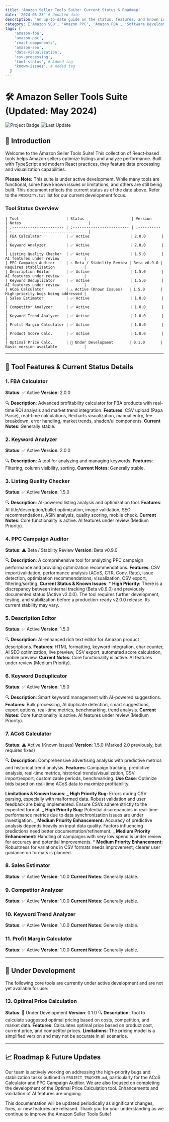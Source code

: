 ```yaml
---
title: 'Amazon Seller Tools Suite: Current Status & Roadmap'
date: '2024-05-23' # Updated date
description: 'An up-to-date guide on the status, features, and known issues of our React-based tools for Amazon sellers.'
category: ['Amazon SEO', 'Amazon PPC', 'Amazon FBA', 'Software Development'] # Added category
tags: [
    'amazon-fba',
    'amazon-ppc',
    'react-components',
    'amazon-seo',
    'data-visualization',
    'csv-processing',
    'tool-status', # Added tag
    'known-issues', # Added tag
  ]
---
```


# 🛠 Amazon Seller Tools Suite (Updated: May 2024)

![Project Badge](https://img.shields.io/badge/Status-Active%20Development-blue) ![Last Update](https://img.shields.io/badge/Docs%20Updated-2024--05--23-informational)

## 🌟 Introduction

Welcome to the Amazon Seller Tools Suite! This collection of React-based tools helps Amazon sellers optimize listings and analyze performance. Built with TypeScript and modern React practices, they feature data processing and visualization capabilities.

**Please Note:** This suite is under active development. While many tools are functional, some have known issues or limitations, and others are still being built. This document reflects the current status as of the date above. Refer to the `PRIORITY.txt` list for our current development focus.

### Tool Status Overview

```
| Tool                     | Status                     | Version     | Notes                              |
| :----------------------- | :------------------------- | :---------- | :--------------------------------- |
| FBA Calculator           | ✅ Active                  | 2.0.0       |                                    |
| Keyword Analyzer         | ✅ Active                  | 2.0.0       |                                    |
| Listing Quality Checker  | ✅ Active                  | 1.5.0       | AI features under review           |
| PPC Campaign Auditor     | ⚠️ Beta / Stability Review | Beta v0.9.0 | Requires stabilization             |
| Description Editor       | ✅ Active                  | 1.5.0       | AI features under review           |
| Keyword Deduplicator     | ✅ Active                  | 1.5.0       | AI features under review           |
| ACoS Calculator          | ⚠️ Active (Known Issues)   | 1.5.0       | High-priority bugs being addressed |
| Sales Estimator          | ✅ Active                  | 1.0.0       |                                    |
| Competitor Analyzer      | ✅ Active                  | 1.0.0       |                                    |
| Keyword Trend Analyzer   | ✅ Active                  | 1.0.0       |                                    |
| Profit Margin Calculator | ✅ Active                  | 1.0.0       |                                    |
| Product Score Calc.      | ✅ Active                  | 1.0.0       |                                    |
| Optimal Price Calc.      | 🚧 Under Development       | 0.1.0       | Basic version available            |
```

---

## 🔧 Tool Features & Current Status Details

### 1. FBA Calculator

**Status**: ✅ Active
**Version**: 2.0.0

🔍 **Description**: Advanced profitability calculator for FBA products with real-time ROI analysis and market trend integration.
**Features**: CSV upload (Papa Parse), real-time calculations, Recharts visualization, manual entry, fee breakdown, error handling, market trends, shadcn/ui components.
**Current Notes**: Generally stable.

### 2. Keyword Analyzer

**Status**: ✅ Active
**Version**: 2.0.0

🔍 **Description**: A tool for analyzing and managing keywords.
**Features**: Filtering, column visibility, sorting.
**Current Notes**: Generally stable.

### 3. Listing Quality Checker

**Status**: ✅ Active
**Version**: 1.5.0

🔍 **Description**: AI-powered listing analysis and optimization tool.
**Features**: AI title/description/bullet optimization, image validation, SEO recommendations, ASIN analysis, quality scoring, mobile check.
**Current Notes**: Core functionality is active. AI features under review (Medium Priority).

### 4. PPC Campaign Auditor

**Status**: ⚠️ Beta / Stability Review
**Version**: Beta v0.9.0

🔍 **Description**: A comprehensive tool for analyzing PPC campaign performance and providing optimization recommendations.
**Features**: CSV import/validation, performance analysis (ACoS, CTR, Conv. Rate), issue detection, optimization recommendations, visualization, CSV export, filtering/sorting.
**Current Status & Known Issues**: \* **High Priority:** There is a discrepancy between internal tracking (Beta v0.9.0) and previously documented status (Active v2.0.0). The tool requires further development, testing, and stabilization before a production-ready v2.0.0 release. Its current stability may vary.

### 5. Description Editor

**Status**: ✅ Active
**Version**: 1.5.0

🔍 **Description**: AI-enhanced rich text editor for Amazon product descriptions.
**Features**: HTML formatting, keyword integration, char counter, AI SEO optimization, live preview, CSV export, automated score calculation, mobile preview.
**Current Notes**: Core functionality is active. AI features under review (Medium Priority).

### 6. Keyword Deduplicator

**Status**: ✅ Active
**Version**: 1.5.0

🔍 **Description**: Smart keyword management with AI-powered suggestions.
**Features**: Bulk processing, AI duplicate detection, smart suggestions, export options, real-time metrics, benchmarking, trend analysis.
**Current Notes**: Core functionality is active. AI features under review (Medium Priority).

### 7. ACoS Calculator

**Status**: ⚠️ Active (Known Issues)
**Version**: 1.5.0 (Marked 2.0 previously, but requires fixes)

🔍 **Description**: Comprehensive advertising analysis with predictive metrics and historical trend analysis.
**Features**: Campaign tracking, predictive analysis, real-time metrics, historical trends/visualization, CSV import/export, customizable periods, benchmarking.
**Use Case**: Optimize bids based on real-time ACoS data to maximize profitability.

**Limitations & Known Issues**:
_ **High Priority Bug:** Errors during CSV parsing, especially with malformed data. Robust validation and user feedback are being implemented. Ensure CSVs adhere strictly to the expected format.
_ **High Priority Bug:** Potential discrepancies in real-time performance metrics due to data synchronization issues are under investigation.
_ **Medium Priority Enhancement:** Accuracy of predictive analysis depends heavily on input data quality. Factors influencing predictions need better documentation/refinement.
_ **Medium Priority Enhancement:** Handling of campaigns with very low spend is under review for accuracy and potential improvements. \* **Medium Priority Enhancement:** Robustness for variations in CSV formats needs improvement; clearer user guidance on formats is planned.

### 8. Sales Estimator

**Status**: ✅ Active
**Version**: 1.0.0
**Current Notes**: Generally stable.

### 9. Competitor Analyzer

**Status**: ✅ Active
**Version**: 1.0.0
**Current Notes**: Generally stable.

### 10. Keyword Trend Analyzer

**Status**: ✅ Active
**Version**: 1.0.0
**Current Notes**: Generally stable.

### 11. Profit Margin Calculator

**Status**: ✅ Active
**Version**: 1.0.0
**Current Notes**: Generally stable.

---

## 🚀 Under Development

The following core tools are currently under active development and are not yet available for use:

### 13. Optimal Price Calculation

**Status**: 🚧 Under Development
**Version**: 0.1.0
🔍 **Description**: Tool to calculate suggested optimal pricing based on costs, competition, and market data.
**Features**: Calculates optimal price based on product cost, current price, and competitor prices.
**Limitations**: The pricing model is a simplified version and may not be accurate in all scenarios.

---

## 📈 Roadmap & Future Updates

Our team is actively working on addressing the high-priority bugs and stabilization tasks outlined in `PROJECT_TRACKER.md`, particularly for the ACoS Calculator and PPC Campaign Auditor. We are also focused on completing the development of the Optimal Price Calculation tool. Enhancements and validation of AI features are ongoing.

This documentation will be updated periodically as significant changes, fixes, or new features are released. Thank you for your understanding as we continue to improve the Amazon Seller Tools Suite!
